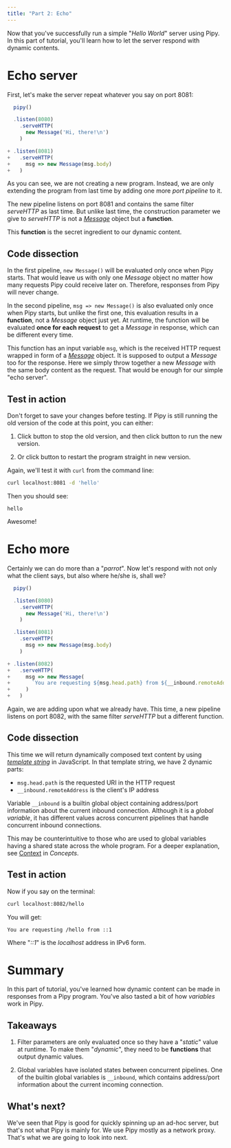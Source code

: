 ```yaml
---
title: "Part 2: Echo"
---
```



Now that you've successfully run a simple "_Hello World_" server using Pipy.
In this part of tutorial, you'll learn how to let the server respond with
dynamic contents.

# Echo server

First, let's make the server repeat whatever you say on port 8081:

``` js
  pipy()

  .listen(8080)
    .serveHTTP(
      new Message('Hi, there!\n')
    )

+ .listen(8081)
+   .serveHTTP(
+     msg => new Message(msg.body)
+   )
```

As you can see, we are not creating a new program. Instead, we are only extending
the program from last time by adding one more _port pipeline_ to it.

The new pipeline listens on port 8081 and contains the same filter _serveHTTP_ as last time.
But unlike last time, the construction parameter we give to _serveHTTP_ is not a
[_Message_](/reference/api/Message) object but a **function**.

This **function** is the secret ingredient to our dynamic content.

## Code dissection

In the first pipeline, `new Message()` will be evaluated only once when Pipy starts.
That would leave us with only one _Message_ object no matter how many requests Pipy
could receive later on. Therefore, responses from Pipy will never change.

In the second pipeline, `msg => new Message()` is also evaluated only once when
Pipy starts, but unlike the first one, this evaluation results in a **function**,
not a _Message_ object just yet. At runtime, the function will be evaluated
**once for each request** to get a _Message_ in response, which can be different
every time.

This function has an input variable `msg`, which is the received HTTP request wrapped
in form of a [_Message_](/reference/api/Message) object. It is supposed to output
a _Message_ too for the response. Here we simply throw together a new _Message_ with
the same body content as the request. That would be enough for our simple "echo server".

## Test in action

Don't forget to save your changes before testing. If Pipy is still running the
old version of the code at this point, you can either:

1. Click <StopIcon/> button to stop the old version, and then click <PlayIcon/>
   button to run the new version.

2. Or click <RestartIcon/> button to restart the program straight in new version.

Again, we'll test it with `curl` from the command line:

``` sh
curl localhost:8081 -d 'hello'
```

Then you should see:

```
hello
```

Awesome!

# Echo more

Certainly we can do more than a "_parrot_". Now let's respond with not only
what the client says, but also where he/she is, shall we?

``` js
  pipy()

  .listen(8080)
    .serveHTTP(
      new Message('Hi, there!\n')
    )

  .listen(8081)
    .serveHTTP(
      msg => new Message(msg.body)
    )

+ .listen(8082)
+   .serveHTTP(
+     msg => new Message(
+       `You are requesting ${msg.head.path} from ${__inbound.remoteAddress}\n`
+     )
+   )
```

Again, we are adding upon what we already have. This time, a new pipeline
listens on port 8082, with the same filter _serveHTTP_ but a different function.

## Code dissection

This time we will return dynamically composed text content by using
[_template string_](https://developer.mozilla.org/docs/Web/JavaScript/Reference/Template_literals)
in JavaScript. In that template string, we have 2 dynamic parts:

* `msg.head.path` is the requested URI in the HTTP request
* `__inbound.remoteAddress` is the client's IP address

Variable `__inbound` is a builtin global object containing address/port information about
the current inbound connection. Although it is a _global variable_, it has different
values across concurrent pipelines that handle concurrent inbound connections.

This may be counterintuitive to those who are used to global variables having a shared
state across the whole program. For a deeper explanation, see
[Context](/concepts#context) in _Concepts_.

## Test in action

Now if you say on the terminal:

``` sh
curl localhost:8082/hello
```

You will get:

```
You are requesting /hello from ::1
```

Where "_::1_" is the _localhost_ address in IPv6 form.

# Summary

In this part of tutorial, you've learned how dynamic content can be made
in responses from a Pipy program. You've also tasted a bit of how _variables_
work in Pipy.

## Takeaways

1. Filter parameters are only evaluated once so they have a "_static_" value
   at runtime. To make them "_dynamic_", they need to be **functions** that output
   dynamic values.

2. Global variables have isolated states between concurrent pipelines. One of
   the builtin global variables is `__inbound`, which contains address/port
   information about the current incoming connection.

## What's next?

We've seen that Pipy is good for quickly spinning up an ad-hoc server, but
that's not what Pipy is mainly for. We use Pipy mostly as a network proxy.
That's what we are going to look into next.
